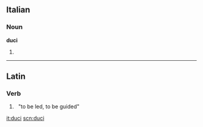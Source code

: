 ==Italian==

===Noun===
'''duci''' {{m}}

# {{plural of|[[duce]]|lang=Italian}}

----

==Latin==

===Verb===
{{la-verb-form|dūcī}}

# {{conjugation of|duco|dūcō|pres|pass|inf|lang=la}}&nbsp;&nbsp;"to be led, to be guided"

[[it:duci]]
[[scn:duci]]